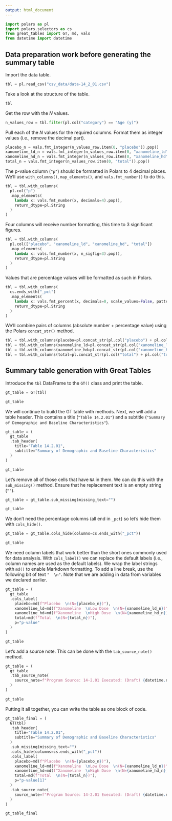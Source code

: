 ```yaml
---
output: html_document
---
```


```python
import polars as pl
import polars.selectors as cs
from great_tables import GT, md, vals
from datetime import datetime
```

## Data preparation work before generating the summary table

Import the data table.

```python
tbl = pl.read_csv("csv_data/data-14_2_01.csv")
```

Take a look at the structure of the table.

```python
tbl
```

Get the row with the *N* values.

```python
n_values_row = tbl.filter(pl.col("category") == "Age (y)")
```

Pull each of the *N* values for the required columns. Format them as integer values (i.e., remove the decimal part).

```python
placebo_n = vals.fmt_integer(n_values_row.item(0, "placebo")).pop()
xanomeline_ld_n = vals.fmt_integer(n_values_row.item(0, "xanomeline_ld")).pop()
xanomeline_hd_n = vals.fmt_integer(n_values_row.item(0, "xanomeline_hd")).pop()
total_n = vals.fmt_integer(n_values_row.item(0, "total")).pop()
```

The p-value column (`"p"`) should be formatted in Polars to 4 decimal places. We'll use `with_columns()`, `map_elements()`,
and `vals.fmt_number()` to do this.

```python
tbl = tbl.with_columns(
  pl.col("p")
  .map_elements(
    lambda x: vals.fmt_number(x, decimals=4).pop(),
    return_dtype=pl.String
  )
)
```

Four columns will receive number formatting, this time to 3 significant figures.

```python
tbl = tbl.with_columns(
  pl.col(["placebo", "xanomeline_ld", "xanomeline_hd", "total"])
  .map_elements(
    lambda x: vals.fmt_number(x, n_sigfig=3).pop(),
    return_dtype=pl.String
  )
)
```

Values that are percentage values will be formatted as such in Polars.

```python
tbl = tbl.with_columns(
  cs.ends_with("_pct")
  .map_elements(
    lambda x: vals.fmt_percent(x, decimals=0, scale_values=False, pattern=" ({x})").pop(),
    return_dtype=pl.String
  )
)
```

We'll combine pairs of columns (absolute number + percentage value) using the Polars `concat_str()` method.

```python
tbl = tbl.with_columns(placebo=pl.concat_str(pl.col("placebo") + pl.col("placebo_pct").fill_null("")))
tbl = tbl.with_columns(xanomeline_ld=pl.concat_str(pl.col("xanomeline_ld") + pl.col("xanomeline_ld_pct").fill_null("")))
tbl = tbl.with_columns(xanomeline_hd=pl.concat_str(pl.col("xanomeline_hd") + pl.col("xanomeline_hd_pct").fill_null("")))
tbl = tbl.with_columns(total=pl.concat_str(pl.col("total") + pl.col("total_pct").fill_null("")))
```

## Summary table generation with Great Tables

Introduce the `tbl` DataFrame to the `GT()` class and print the table.

```python
gt_table = GT(tbl)

gt_table
```

We will continue to build the GT table with methods. Next, we will add a table header. This contains a
title (`"Table 14.2.01"`) and a subtitle (`"Summary of Demographic and Baseline Characteristics"`).

```python
gt_table = (
  gt_table
  .tab_header(
    title="Table 14.2.01",
    subtitle="Summary of Demographic and Baseline Characteristics"
  )
)

gt_table
```

Let's remove all of those cells that have `NA` in them. We can do this with the `sub_missing()` method.
Ensure that he replacement text is an empty string (`""`).

```python
gt_table = gt_table.sub_missing(missing_text="")

gt_table
```

We don't need the percentage columns (all end in `_pct`) so let's hide them with `cols_hide()`.

```python
gt_table = gt_table.cols_hide(columns=cs.ends_with("_pct"))

gt_table
```

We need column labels that work better than the short ones commonly used for data analysis.
With `cols_label()` we can replace the default labels (i.e., column names are used as the default labels).
We wrap the label strings with `md()` to enable Markdown formatting. To add a line break, use the
following bit of text `"  \n"`. Note that we are adding in data from variables we declared earlier.

```python
gt_table = (
  gt_table
  .cols_label(
    placebo=md(f"Placebo  \n(N={placebo_n})"),
    xanomeline_ld=md(f"Xanomeline  \nLow Dose  \n(N={xanomeline_ld_n})"),
    xanomeline_hd=md(f"Xanomeline  \nHigh Dose  \n(N={xanomeline_hd_n})"),
    total=md(f"Total  \n(N={total_n})"),
    p="p-value"
  )
)

gt_table
```

Let's add a source note. This can be done with the `tab_source_note()` method.

```python
gt_table = (
  gt_table
  .tab_source_note(
    source_note=f"Program Source: 14-2.01 Executed: (Draft) {datetime.now().date().isoformat()}"
  )
)

gt_table
```

Putting it all together, you can write the table as one block of code.

```python
gt_table_final = (
  GT(tbl)
  .tab_header(
    title="Table 14.2.01",
    subtitle="Summary of Demographic and Baseline Characteristics"
  )
  .sub_missing(missing_text="")
  .cols_hide(columns=cs.ends_with("_pct"))
  .cols_label(
    placebo=md(f"Placebo  \n(N={placebo_n})"),
    xanomeline_ld=md(f"Xanomeline  \nLow Dose  \n(N={xanomeline_ld_n})"),
    xanomeline_hd=md(f"Xanomeline  \nHigh Dose  \n(N={xanomeline_hd_n})"),
    total=md(f"Total  \n(N={total_n})"),
    p="p-value[1]"
  )
  .tab_source_note(
    source_note=f"Program Source: 14-2.01 Executed: (Draft) {datetime.now().date().isoformat()}"
  )
)

gt_table_final
```
